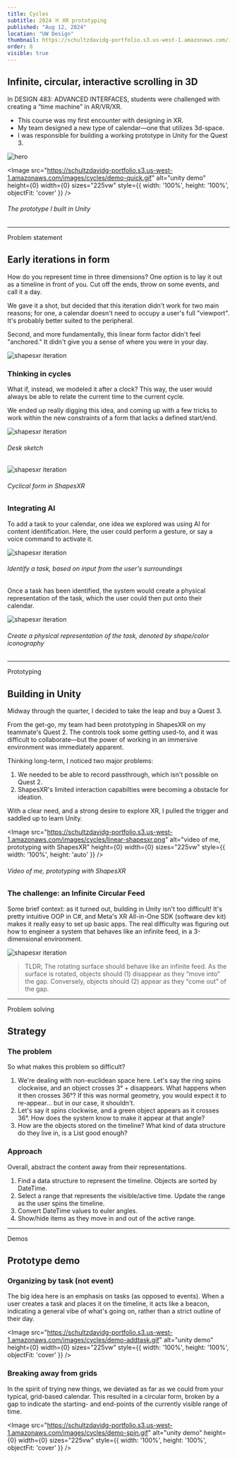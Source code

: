 ```yaml
---
title: Cycles
subtitle: 2024 ※ XR prototyping
published: "Aug 12, 2024"
location: "UW Design"
thumbnail: https://schultzdavidg-portfolio.s3.us-west-1.amazonaws.com/images/cycles/hero2.jpg
order: 8
visible: true
---
```


<TitleSection />

## Infinite, circular, interactive scrolling in 3D

In DESIGN 483: ADVANCED INTERFACES, students were challenged with creating a “time machine” in AR/VR/XR.

- This course was my first encounter with designing in XR.
- My team designed a new type of calendar—one that utilizes 3d-space.
- I was responsible for building a working prototype in Unity for the Quest 3.

![hero](https://schultzdavidg-portfolio.s3.us-west-1.amazonaws.com/images/cycles/hero2.jpg)

<Image
    src="https://schultzdavidg-portfolio.s3.us-west-1.amazonaws.com/images/cycles/demo-quick.gif"
    alt="unity demo"
    height={0}
    width={0}
    sizes="225vw"
    style={{ width: '100%', height: '100%', objectFit: 'cover' }}
/>
###### The prototype I built in Unity


---


<Anchor id="problem-statement">Problem statement</Anchor>
## Early iterations in form
How do you represent time in three dimensions? One option is to lay it out as a timeline in front of you. Cut off the ends, throw on some events, and call it a day.

We gave it a shot, but decided that this iteration didn't work for two main reasons; for one, a calendar doesn't need to occupy a user's full "viewport". It's probably better suited to the peripheral.

Second, and more fundamentally, this linear form factor didn't feel "anchored." It didn't give you a sense of where you were in your day.

![shapesxr iteration](https://schultzdavidg-portfolio.s3.us-west-1.amazonaws.com/images/cycles/linear-shapesxr.png)

### Thinking in cycles
What if, instead, we modeled it after a clock? This way, the user would always be able to relate the current time to the current cycle.

We ended up really digging this idea, and coming up with a few tricks to work within the new constraints of a form that lacks a defined start/end.

![shapesxr iteration](https://schultzdavidg-portfolio.s3.us-west-1.amazonaws.com/images/cycles/desk-sketch-2-cropped.png)
###### Desk sketch

![shapesxr iteration](https://schultzdavidg-portfolio.s3.us-west-1.amazonaws.com/images/cycles/shapesxr-cropped.png)
###### Cyclical form in ShapesXR



### Integrating AI
To add a task to your calendar, one idea we explored was using AI for content identification. Here, the user could perform a gesture, or say a voice command to activate it.

![shapesxr iteration](https://schultzdavidg-portfolio.s3.us-west-1.amazonaws.com/images/cycles/ai-content_id.jpg)
###### Identify a task, based on input from the user's surroundings



Once a task has been identified, the system would create a physical representation of the task, which the user could then put onto their calendar.


![shapesxr iteration](https://schultzdavidg-portfolio.s3.us-west-1.amazonaws.com/images/cycles/hand-grab-task.png)
###### Create a physical representation of the task, denoted by shape/color iconography

---

<Anchor id="prototyping">Prototyping</Anchor>
## Building in Unity

Midway through the quarter, I decided to take the leap and buy a Quest 3.

From the get-go, my team had been prototyping in ShapesXR on my teammate's Quest 2. The controls took some getting used-to, and it was difficult to collaborate—but the power of working in an immersive environment was immediately apparent.

Thinking long-term, I noticed two major problems:

1. We needed to be able to record passthrough, which isn't possible on Quest 2.
2. ShapesXR's limited interaction capabilties were becoming a obstacle for ideation.

With a clear need, and a strong desire to explore XR, I pulled the trigger and saddled up to learn Unity.

<Image
    src="https://schultzdavidg-portfolio.s3.us-west-1.amazonaws.com/images/cycles/linear-shapesxr.png"
    alt="video of me, prototyping with ShapesXR"
    height={0}
    width={0}
    sizes="225vw"
    style={{ width: '100%', height: 'auto' }}
/>
###### Video of me, prototyping with ShapesXR

### The challenge: an Infinite Circular Feed

Some brief context: as it turned out, building in Unity isn't too difficult! It's pretty intuitive OOP in C#, and Meta's XR All-in-One SDK (software dev kit) makes it really easy to set up basic apps. The real difficulty was figuring out how to engineer a system that behaves like an infinite feed, in a 3-dimensional environment.


![shapesxr iteration](https://schultzdavidg-portfolio.s3.us-west-1.amazonaws.com/images/cycles/feed-diagram.png)


> TLDR; The rotating surface should behave like an infinite feed. As the surface is rotated, objects should (1) disappear as they “move into” the gap. Conversely, objects should (2) appear as they “come out” of the gap.

---


<Anchor id="problem-solving">Problem solving</Anchor>
## Strategy

### The problem
So what makes this problem so difficult?

1. We're dealing with non-euclidean space here. Let's say the ring spins clockwise, and an object crosses 3° + disappears. What happens when it then crosses 36°? If this was normal geometry, you would expect it to re-appear… but in our case, it shouldn't.
2. Let's say it spins clockwise, and a green object appears as it crosses 36°. How does the system know to make it appear at that angle?
3. How are the objects stored on the timeline? What kind of data structure do they live in, is a List good enough?

### Approach
Overall, abstract the content away from their representations.

1. Find a data structure to represent the timeline. Objects are sorted by DateTime.
2. Select a range that represents the visible/active time. Update the range as the user spins the timeline.
3. Convert DateTime values to euler angles.
4. Show/hide items as they move in and out of the active range.


--- 

<Anchor id="demos">Demos</Anchor>
## Prototype demo

### Organizing by task (not event)
The big idea here is an emphasis on tasks (as opposed to events). When a user creates a task and places it on the timeline, it acts like a beacon, indicating a general vibe of what's going on, rather than a strict outline of their day.

<Image
    src="https://schultzdavidg-portfolio.s3.us-west-1.amazonaws.com/images/cycles/demo-addtask.gif"
    alt="unity demo"
    height={0}
    width={0}
    sizes="225vw"
    style={{ width: '100%', height: '100%', objectFit: 'cover' }}
/>

### Breaking away from grids
In the spirit of trying new things, we deviated as far as we could from your typical, grid-based calendar. This resulted in a circular form, broken by a gap to indicate the starting- and end-points of the currently visible range of time.


<Image
    src="https://schultzdavidg-portfolio.s3.us-west-1.amazonaws.com/images/cycles/demo-spin.gif"
    alt="unity demo"
    height={0}
    width={0}
    sizes="225vw"
    style={{ width: '100%', height: '100%', objectFit: 'cover' }}
/>
